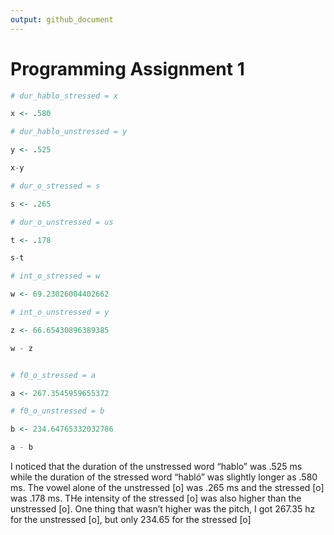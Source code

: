 ```yaml
---
output: github_document
---
```


# Programming Assignment 1

```r

# dur_hablo_stressed = x

x <- .580

# dur_hablo_unstressed = y

y <- .525

x-y

# dur_o_stressed = s

s <- .265

# dur_o_unstressed = us

t <- .178

s-t

# int_o_stressed = w

w <- 69.23026004402662

# int_o_unstressed = y

z <- 66.65430896389385

w - z


# f0_o_stressed = a 

a <- 267.3545959655372 

# f0_o_unstressed = b

b <- 234.64765332032786 

a - b
```

I noticed that the duration of the unstressed word "hablo" was .525 ms while the duration of the stressed word "habló" was slightly longer as .580 ms. The vowel alone of the unstressed [o] was .265 ms and the stressed [o] was .178 ms. THe intensity of the stressed [o] was also higher than the unstressed [o]. One thing that wasn't higher was the pitch, I got 267.35 hz for the unstressed [o], but only 234.65 for the stressed [o]

